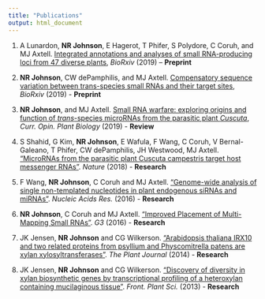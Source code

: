 ```yaml
---
title: "Publications"
output: html_document
---
```


1. A Lunardon, __NR Johnson__, E Hagerot, T Phifer, S Polydore, C Coruh, and MJ Axtell. [Integrated annotations and analyses of small RNA-producing loci from 47 diverse plants](https://doi.org/10.1101/756858), *BioRxiv* (2019) -- **Preprint**

2. __NR Johnson__, CW dePamphilis, and MJ Axtell. [Compensatory sequence variation between trans-species small RNAs and their target sites](https://doi.org/10.1101/675900), *BioRxiv* (2019) - **Preprint**

3. __NR Johnson__, and MJ Axtell. [Small RNA warfare: exploring origins and function of *trans*-species microRNAs from the parasitic plant *Cuscuta*](https://doi.org/10.1016/j.pbi.2019.03.014), *Curr. Opin. Plant Biology* (2019) - **Review**
  
4. S Shahid, G Kim, **NR Johnson**, E Wafula, F Wang, C Coruh, V Bernal-Galeano, T Phifer, CW dePamphilis, JH Westwood, MJ Axtell. ["MicroRNAs from the parasitic plant Cuscuta campestris target host messenger RNAs"](https://doi.org/10.1038/nature25027). *Nature* (2018) - **Research**

5. F Wang, **NR Johnson**, C Coruh and MJ Axtell. ["Genome-wide analysis of single non-templated nucleotides in plant endogenous siRNAs and miRNAs"](https://doi.org/10.1093/nar/gkw457). *Nucleic Acids Res.* (2016) - **Research**

6. **NR Johnson**, C Coruh and MJ Axtell. ["Improved Placement of Multi-Mapping Small RNAs"](https://doi.org/10.1534/g3.116.030452). *G3* (2016) - **Research**

7. JK Jensen, **NR Johnson** and CG Wilkerson. ["Arabidopsis thaliana IRX10 and two related proteins from psyllium and Physcomitrella patens are xylan xylosyltransferases"](http://onlinelibrary.wiley.com/doi/10.1111/tpj.12641/full). *The Plant Journal* (2014) - **Research**

8. JK Jensen, **NR Johnson** and CG Wilkerson. ["Discovery of diversity in xylan biosynthetic genes by transcriptional profiling of a heteroxylan containing mucilaginous tissue"](https://www.frontiersin.org/articles/10.3389/fpls.2013.00183/full). *Front. Plant Sci.* (2013) - **Research**



